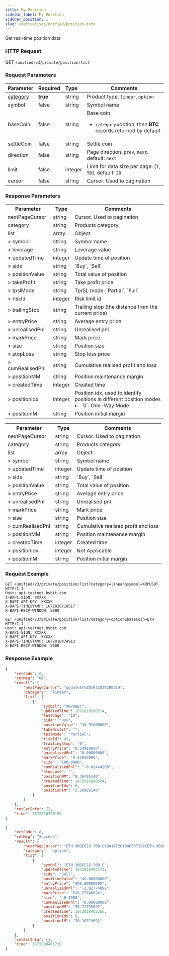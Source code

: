 ```yaml
---
title: My Position
sidebar_label: My Position
sidebar_position: 1
slug: /derivatives/unified/position-info
---
```


Get real-time position data

### HTTP Request
GET `/unified/v3/private/position/list`

### Request Parameters
| Parameter | Required | Type | Comments|
|:----- |:-------|:-----|------ |
|[category](../enum#category) |**true** |string |Product type. `linear`, `option` |
|symbol |false |string |Symbol name |
|baseCoin |false |string |Base coin. <ul><li>`category`=option, then **BTC** records returned by default</li> </ul>|
|settleCoin |false |string |Settle coin |
|direction |false |string |Page direction. `prev`, `next`. default: `next`|
|limit |false |integer |Limit for data size per page. [`1`, `50`]. default: `20`|
|cursor |false |string |Cursor. Used to pagination |

### Response Parameters
<Tabs>
<TabItem value="linear" label="linear" default>
    <table border="0.5">
        <tr>
            <th>Parameter</th><th>Type</th><th>Comments</th>
        </tr>
        <tr>
            <td>nextPageCursor</td><td>string</td><td>Cursor. Used to pagination</td>
        </tr>
        <tr>
            <td>category</td><td>string</td><td>Products category</td>
        </tr>
        <tr>
            <td>list</td><td>array</td><td>Object</td>
        </tr>
        <tr>
            <td>> symbol</td><td>string</td><td>Symbol name </td>
        </tr>
        <tr>
            <td>> leverage</td><td>string</td><td>Leverage value </td>
        </tr>
        <tr>
            <td>> updatedTime</td><td>integer</td><td>Update time of position </td>
        </tr>
        <tr>
            <td>> side</td><td>string</td><td>`Buy`, `Sell` </td>
        </tr>
        <tr>
            <td>> positionValue</td><td>string</td><td>Total value of position </td>
        </tr>
        <tr>
            <td>> takeProfit</td><td>string</td><td>Take profit price </td>
        </tr>
        <tr>
            <td>> tpslMode</td><td>string</td><td>Tp/SL mode. `Partial`, `Full` </td>
        </tr>
        <tr>
            <td>> riskId</td><td>integer</td><td>Risk limit id </td>
        </tr>
        <tr>
            <td>> trailingStop</td><td>string</td><td>Trailing stop (the distance from the current price) </td>
        </tr>
        <tr>
            <td>> entryPrice</td><td>string</td><td>Average entry price </td>
        </tr>
        <tr>
            <td>> unrealisedPnl</td><td>string</td><td>Unrealised pnl </td>
        </tr>
        <tr>
            <td>> markPrice</td><td>string</td><td>Mark price </td>
        </tr>
        <tr>
            <td>> size</td><td>string</td><td>Position size </td>
        </tr>
        <tr>
            <td>> stopLoss</td><td>string</td><td>Stop loss price </td>
        </tr>
        <tr>
            <td>> cumRealisedPnl</td><td>string</td><td>Cumulative realised profit and loss </td>
        </tr>
        <tr>
            <td>> positionMM</td><td>string</td><td>Position maintenance margin </td>
        </tr>
        <tr>
            <td>> createdTime</td><td>integer</td><td>Created time </td>
        </tr>
        <tr>
            <td>> positionIdx</td><td>integer</td><td>Position idx, used to identify positions in different position modes<li>`0`: One-Way Mode</li></td>
        </tr>
        <tr>
            <td>> positionIM</td><td>string</td><td>Position initial margin </td>
        </tr>
    </table>
</TabItem>

<TabItem value="option" label="option">
    <table border="0.5">
        <tr>
            <th>Parameter</th><th>Type</th><th>Comments</th>
        </tr>
        <tr>
            <td>nextPageCursor</td><td>string</td><td>Cursor. Used to pagination</td>
        </tr>
        <tr>
            <td>category</td><td>string</td><td>Products category</td>
        </tr>
        <tr>
            <td>list</td><td>array</td><td>Object</td>
        </tr>
        <tr>
            <td>> symbol</td><td>string</td><td>Symbol name </td>
        </tr>
        <tr>
            <td>> updatedTime</td><td>integer</td><td>Update time of position </td>
        </tr>
        <tr>
            <td>> side</td><td>string</td><td>`Buy`, `Sell` </td>
        </tr>
        <tr>
            <td>> positionValue</td><td>string</td><td>Total value of position </td>
        </tr>
        <tr>
            <td>> entryPrice</td><td>string</td><td>Average entry price </td>
        </tr>
        <tr>
            <td>> unrealisedPnl</td><td>string</td><td>Unrealised pnl </td>
        </tr>
        <tr>
            <td>> markPrice</td><td>string</td><td>Mark price </td>
        </tr>
        <tr>
            <td>> size</td><td>string</td><td>Position size </td>
        </tr>
        <tr>
            <td>> cumRealisedPnl</td><td>string</td><td>Cumulative realised profit and loss </td>
        </tr>
        <tr>
            <td>> positionMM</td><td>string</td><td>Position maintenance margin </td>
        </tr>
        <tr>
            <td>> createdTime</td><td>integer</td><td>Created time</td>
        </tr>
        <tr>
            <td>> positionIdx</td><td>integer</td><td>Not Applicable </td>
        </tr>
        <tr>
            <td>> positionIM</td><td>string</td><td>Position initial margin </td>
        </tr>
    </table>
</TabItem>
</Tabs>

### Request Example

<Tabs>
<TabItem value="console-linear" label="Console-linear">

```http
GET /unified/v3/private/position/list?category=linear&symbol=XRPUSDT HTTP/1.1
Host: api-testnet.bybit.com
X-BAPI-SIGN: XXXXX
X-BAPI-API-KEY: XXXXX
X-BAPI-TIMESTAMP: 1672820718517
X-BAPI-RECV-WINDOW: 5000
```

</TabItem>

<TabItem value="console-option" label="Console-option">

```http
GET /unified/v3/private/position/list?category=option&baseCoin=ETH HTTP/1.1
Host: api-testnet.bybit.com
X-BAPI-SIGN: XXXXX
X-BAPI-API-KEY: XXXXX
X-BAPI-TIMESTAMP: 1672018474913
X-BAPI-RECV-WINDOW: 5000
```

</TabItem>
</Tabs>

### Response Example

<Tabs>
<TabItem value="json-linear" label="linear">

```json
{
    "retCode": 0,
    "retMsg": "OK",
    "result": {
        "nextPageCursor": "updateAt%3D1672819200214",
        "category": "linear",
        "list": [
            {
                "symbol": "XRPUSDT",
                "updatedTime": 1672819200214,
                "leverage": "10",
                "side": "Buy",
                "positionValue": "34.91000000",
                "takeProfit": "",
                "tpslMode": "Partial",
                "riskId": 41,
                "trailingStop": "0",
                "entryPrice": "0.34910000",
                "unrealisedPnl": "0.00000000",
                "markPrice": "0.34910000",
                "size": "100.0000",
                "cumRealisedPnl": "-0.02444200",
                "stopLoss": "",
                "positionMM": "0.36795140",
                "createdTime": 1672016298024,
                "positionIdx": 0,
                "positionIM": "3.50985140"
            }
        ]
    },
    "retExtInfo": {},
    "time": 1672820720159
}
```
</TabItem>

<TabItem value="json-option" label="option">

```json
{
    "retCode": 0,
    "retMsg": "Success",
    "result": {
        "nextPageCursor": "ETH-30DEC22-700-C%3A1672018465372%2CETH-30DEC22-700-C%3A1672018465372",
        "category": "option",
        "list": [
            {
                "symbol": "ETH-30DEC22-700-C",
                "updatedTime": 1672018465372,
                "side": "Sell",
                "positionValue": "49.80000000",
                "entryPrice": "498.00000000",
                "unrealisedPnl": "-2.02774092",
                "markPrice": "518.27740924",
                "size": "-0.1000",
                "cumRealisedPnl": "0.00000000",
                "positionMM": "55.72735692",
                "createdTime": 1672018465365,
                "positionIdx": 0,
                "positionIM": "70.10719092"
            }
        ]
    },
    "retExtInfo": {},
    "time": 1672018475719
}
```
</TabItem>
</Tabs>